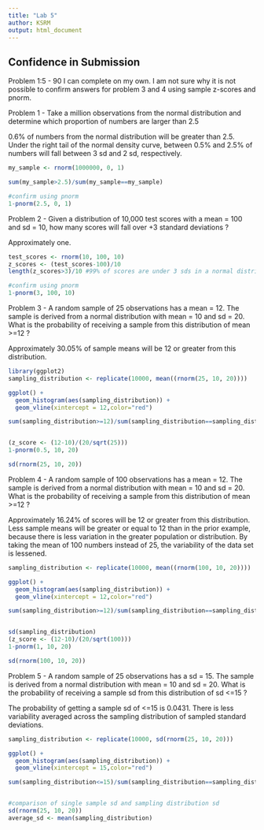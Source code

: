 ```yaml
---
title: "Lab 5"
author: KSRM
output: html_document
---
```


## Confidence in Submission 

Problem 1:5 - 90 I can complete on my own. I am not sure why it is not possible to confirm answers for problem 3 and 4 using sample z-scores and pnorm. 


Problem 1 - Take a million observations from the normal distribution and determine which proportion of numbers are larger than 2.5 

0.6% of numbers from the normal distribution will be greater than 2.5. Under the right tail of the normal density curve, between 0.5% and 2.5% of numbers will fall between 3 sd and 2 sd, respectively. 
```r
my_sample <- rnorm(1000000, 0, 1)

sum(my_sample>2.5)/sum(my_sample==my_sample)

#confirm using pnorm
1-pnorm(2.5, 0, 1)
```


Problem 2 - Given a distribution of 10,000 test scores with a mean = 100 and sd = 10, how many scores will fall over +3 standard deviations ?

Approximately one. 
```r
test_scores <- rnorm(10, 100, 10)
z_scores <- (test_scores-100)/10
length(z_scores>3)/10 #99% of scores are under 3 sds in a normal distribution

#confirm using pnorm
1-pnorm(3, 100, 10)
```


Problem 3 - A random sample of 25 observations has a mean = 12. The sample is derived from a normal distribution with mean = 10 and sd = 20. What is the probability of receiving a sample from this distribution of mean >=12 ? 

Approximately 30.05% of sample means will be 12 or greater from this distribution. 
```r
library(ggplot2)
sampling_distribution <- replicate(10000, mean((rnorm(25, 10, 20))))

ggplot() +
  geom_histogram(aes(sampling_distribution)) +
  geom_vline(xintercept = 12,color="red")

sum(sampling_distribution>=12)/sum(sampling_distribution==sampling_distribution)


(z_score <- (12-10)/(20/sqrt(25)))
1-pnorm(0.5, 10, 20)

sd(rnorm(25, 10, 20))
```


Problem 4 - A random sample of 100 observations has a mean = 12. The sample is derived from a normal distribution with mean = 10 and sd = 20. What is the probability of receiving a sample from this distribution of mean >=12 ? 

Approximately 16.24% of scores will be 12 or greater from this distribution. Less sample means will be greater or equal to 12 than in the prior example, because there is less variation in the greater population or distribution. By taking the mean of 100 numbers instead of 25, the variability of the data set is lessened. 
```r
sampling_distribution <- replicate(10000, mean((rnorm(100, 10, 20))))

ggplot() +
  geom_histogram(aes(sampling_distribution)) +
  geom_vline(xintercept = 12,color="red")

sum(sampling_distribution>=12)/sum(sampling_distribution==sampling_distribution)


sd(sampling_distribution)
(z_score <- (12-10)/(20/sqrt(100)))
1-pnorm(1, 10, 20) 

sd(rnorm(100, 10, 20))
```


Problem 5 - A random sample of 25 observations has a sd = 15. The sample is derived from a normal distribution with mean = 10 and sd = 20. What is the probability of receiving a sample sd from this distribution of sd <=15 ? 

The probability of getting a sample sd of <=15 is 0.0431. There is less variability averaged across the sampling distribution of sampled standard deviations.

```r
sampling_distribution <- replicate(10000, sd(rnorm(25, 10, 20)))

ggplot() +
  geom_histogram(aes(sampling_distribution)) +
  geom_vline(xintercept = 15,color="red")

sum(sampling_distribution<=15)/sum(sampling_distribution==sampling_distribution)


#comparison of single sample sd and sampling distribution sd
sd(rnorm(25, 10, 20)) 
average_sd <- mean(sampling_distribution) 

```

